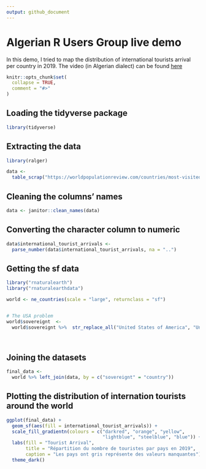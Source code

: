 ```yaml
---
output: github_document
---
```



# Algerian R Users Group live demo

In this demo, I tried to map the distribution of international tourists arrival per country in 2019. The video (in Algerian dialect) can be found [here](https://www.facebook.com/FaUx.DiLz.IHa/videos/3302395576438655/?comment_id=3060255194025475&notif_id=1586632143270686&notif_t=group_comment)



```r
knitr::opts_chunk$set(
  collapse = TRUE,
  comment = "#>"
)
```

## Loading the tidyverse package
```r

library(tidyverse)

```

## Extracting the data

```r
library(ralger)

data <-
  table_scrap("https://worldpopulationreview.com/countries/most-visited-countries/")

```

## Cleaning the columns' names
```r

data <- janitor::clean_names(data)

```


## Converting the character column to numeric
```r

data$international_tourist_arrivals <-
  parse_number(data$international_tourist_arrivals, na = "..")


```

## Getting the sf data

```r

library("rnaturalearth")
library("rnaturalearthdata")

world <- ne_countries(scale = "large", returnclass = "sf")


# The USA problem
world$sovereignt  <-
  world$sovereignt %>%  str_replace_all("United States of America", "United States")

  


```

## Joining the datasets

```r

final_data <-
  world %>% left_join(data, by = c("sovereignt" = "country"))


```

## Plotting the distribution of internation tourists around the world

```r


ggplot(final_data) +
  geom_sf(aes(fill = international_tourist_arrivals)) +
  scale_fill_gradientn(colours = c("darkred", "orange", "yellow",
                                   "lightblue", "steelblue", "blue")) +
  labs(fill = "Tourist Arrival",
       title = "Répartition du nombre de touristes par pays en 2019",
       caption = "Les pays ont gris représente des valeurs manquantes") +
  theme_dark()


```








